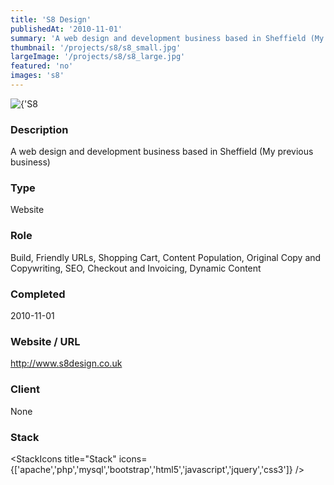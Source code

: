 ```yaml
---
title: 'S8 Design'
publishedAt: '2010-11-01'
summary: 'A web design and development business based in Sheffield (My previous business)'
thumbnail: '/projects/s8/s8_small.jpg'
largeImage: '/projects/s8/s8_large.jpg'
featured: 'no'
images: 's8'
---
```


<div className="relative w-full h-[400px] sm:h-[600px] md:h-[760px] lg:h-[920px]">
  <Image
    alt={'S8 Design'}
    src={'/projects/s8/s8.jpg'}
    sizes="(max-width: 640px) 100%, 100%"
    fill={true}
    priority
    style={{
      objectFit: 'contain'
    }}
  />
</div>

### Description

A web design and development business based in Sheffield (My previous business)


### Type

Website

### Role

Build, Friendly URLs, Shopping Cart, Content Population, Original Copy and Copywriting, SEO, Checkout and Invoicing, Dynamic Content

### Completed
2010-11-01

### Website / URL
http://www.s8design.co.uk

### Client
None

### Stack

<StackIcons
  title="Stack"
  icons={['apache','php','mysql','bootstrap','html5','javascript','jquery','css3']}
  />
